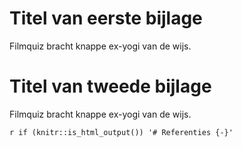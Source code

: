 \appendix

# Titel van eerste bijlage

\lipsum[94-97] Filmquiz bracht knappe ex-yogi van de wijs.

# Titel van tweede bijlage

\lipsum[98-103] Filmquiz bracht knappe ex-yogi van de wijs.

`r if (knitr::is_html_output()) '# Referenties {-}'`
